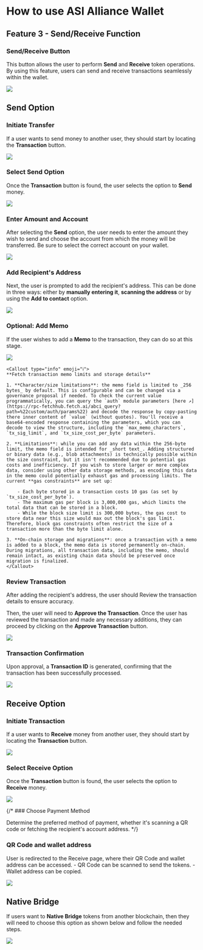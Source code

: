 
# How to use ASI Alliance Wallet

## Feature 3 - Send/Receive Function

### Send/Receive Button

This button allows the user to perform **Send** and **Receive** token operations. By using this feature, users can send and receive transactions seamlessly within the wallet.

![](src/images/guides/wallet/send-web-wallet_01.png)

## Send Option

### Initiate Transfer

If a user wants to send money to another user, they should start by locating the **Transaction** button.

![](src/images/guides/wallet/send-web-wallet_11.png)

### Select Send Option

Once the **Transaction** button is found, the user selects the option to **Send** money.

![](src/images/guides/wallet/send-web-wallet_10.png)

### Enter Amount and Account

After selecting the **Send** option, the user needs to enter the amount they wish to send and choose the account from which the money will be transferred. Be sure to select the correct account on your wallet.

![](src/images/guides/wallet/send-web-wallet_02.png)

### Add Recipient's Address

Next, the user is prompted to add the recipient's address. This can be done in three ways: either by **manually entering it**, **scanning the address** or by using the **Add to contact** option.

![](src/images/guides/wallet/send-web-wallet_03.png)

### Optional: Add Memo

If the user wishes to add a **Memo** to the transaction, they can do so at this stage.

![](src/images/guides/wallet/send-web-wallet_04.png)

    <Callout type="info" emoji="ℹ️">
    **Fetch transaction memo limits and storage details**

    1. **Character/size limitations**: the memo field is limited to _256 bytes_ by default. This is configurable and can be changed via a governance proposal if needed. To check the current value programmatically, you can query the `auth` module parameters [here ↗️](https://rpc-fetchhub.fetch.ai/abci_query?path=%22custom/auth/params%22) and decode the response by copy-pasting there inner content of `value` (without quotes). You'll receive a base64-encoded response containing the parameters, which you can decode to view the structure, including the `max_memo_characters`, `tx_sig_limit`, and `tx_size_cost_per_byte` parameters.
    
    2. **Limitations**: while you can add any data within the 256-byte limit, the memo field is intended for _short text_. Adding structured or binary data (e.g., blob attachments) is technically possible within the size constraint, but it isn't recommended due to potential gas costs and inefficiency. If you wish to store larger or more complex data, consider using other data storage methods, as encoding this data in the memo could potentially exhaust gas and processing limits. The current **gas constraints** are set up:

        - Each byte stored in a transaction costs 10 gas (as set by `tx_size_cost_per_byte`).
        - The maximum gas per block is 3,000,000 gas, which limits the total data that can be stored in a block.
        - While the block size limit is 300,000 bytes, the gas cost to store data near this size would max out the block's gas limit. Therefore, block gas constraints often restrict the size of a transaction more than the byte limit alone.
    
    3. **On-chain storage and migrations**: once a transaction with a memo is added to a block, the memo data is stored permanently on-chain. During migrations, all transaction data, including the memo, should remain intact, as existing chain data should be preserved once migration is finalized.
    </Callout>

### Review Transaction

After adding the recipient's address, the user should Review the transaction details to ensure accuracy.

Then, the user will need to **Approve the Transaction**. Once the user has reviewed the transaction and made any necessary additions, they can proceed by clicking on the **Approve Transaction** button.

![](src/images/guides/wallet/send-web-wallet_05.png)

### Transaction Confirmation

Upon approval, a **Transaction ID** is generated, confirming that the transaction has been successfully processed.

![](src/images/guides/wallet/send-web-wallet_06.png)

## Receive Option

### Initiate Transaction

If a user wants to **Receive** money from another user, they should start by locating the **Transaction** button.

![](src/images/guides/wallet/send-web-wallet_01.png)

### Select Receive Option

Once the **Transaction** button is found, the user selects the option to **Receive** money.

![](src/images/guides/wallet/send-web-wallet_07.png)

{/* ### Choose Payment Method

Determine the preferred method of payment, whether it's scanning a QR code or fetching the recipient's account address.
*/}
### QR Code and wallet address

User is redirected to the Receive page, where their QR Code and wallet address can be accessed.
    - QR Code can be scanned to send the tokens.
    - Wallet address can be copied.

![](src/images/guides/wallet/send-web-wallet_08.png)

## Native Bridge

If users want to **Native Bridge** tokens from another blockchain, then they will need to choose this option as shown below and follow the needed steps.

![](src/images/guides/wallet/send-web-wallet_09.png)

